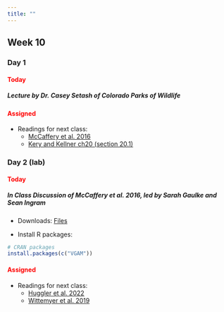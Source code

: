 ```yaml
---
title: ""
---
```


## Week 10

### Day 1

#### [Today]{style="color:red;"}

##### Lecture by Dr. Casey Setash of Colorado Parks of Wildlife 

#### [Assigned]{style="color:red;"}
 -   Readings for next class:
     - <a href="/readings/McCaffery et al. 2016.pdf">McCaffery et al. 2016 </a>
     - <a href="/readings/Kery and Kellner ch20.pdf">Kery and Kellner ch20 (section 20.1) </a>

 
### Day 2 (lab)

#### [Today]{style="color:red;"}

##### **In Class Discussion of McCaffery et al. 2016, led by Sarah Gaulke and Sean Ingram**

-   Downloads: <a href="/classfiles/IMlab/IMLab.files.zip">Files</a>

-   Install R packages:

```r
# CRAN packages
install.packages(c("VGAM"))
```


#### [Assigned]{style="color:red;"}
- Readings for next class:
  - <a href="/readings/Huggler et al. 2022.pdf"> Huggler et al. 2022 </a>
  - <a href="/readings/Wittemyer et al. 2019.pdf"> Wittemyer et al. 2019 </a>







